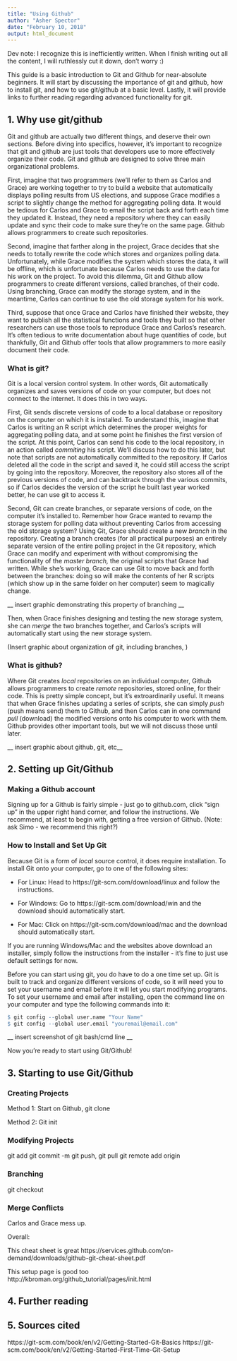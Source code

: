 ---
title: "Using Github"
author: "Asher Spector"
date: "February 10, 2018"
output: html_document
---

Dev note: I recognize this is inefficiently written. When I finish writing out all the content, I will ruthlessly cut it down, don't worry :) 

This guide is a basic introduction to Git and Github for near-absolute beginners. It will start by discussing the importance of git and github, how to install git, and how to use git/github at a basic level. Lastly, it will provide links to further reading regarding advanced functionality for git.

## 1. Why use git/github

Git and github are actually two different things, and deserve their own sections. Before diving into specifics, however, it's important to recognize that git and github are just tools that developers use to more effectively organize their code. Git and github are designed to solve three main organizational problems.  

First, imagine that two programmers (we'll refer to them as Carlos and Grace) are working together to try to build a website that automatically displays polling results from US elections, and suppose Grace  modifies a script to slightly change the method for aggregating polling data. It would be tedious for Carlos and Grace to email the script back and forth each time they updated it. Instead, they need a repository where they can easily update  and sync their code to make sure they're on the same page. Github allows programmers to create such repositories. 

Second, imagine that farther along in the project, Grace decides that she needs to totally rewrite the code which stores and organizes polling data. Unfortunately, while Grace modifies the system which stores the data, it will be offline, which is unfortunate because Carlos needs to use the data for his work on the project. To avoid this dilemma, Git and Github allow programmers to create different versions, called branches, of their code. Using branching, Grace can modify the storage system, and in the meantime, Carlos can continue to use the old storage system for his work. 

Third, suppose that once Grace and Carlos have finished their website, they want to publish all the statistical functions and tools they built so that other researchers can use those tools to reproduce Grace and Carlos's research. It's often tedious to write documentation about huge quantities of code, but thankfully, Git and Github offer tools that allow programmers to more easily document their code. 

### What is git?

Git is a local version control system. In other words, Git automatically organizes and saves versions of code on your computer, but does not connect to the internet. It does this in two ways.

First, Git sends discrete versions of code to a local database or repository on the computer on which it is installed. To understand this, imagine that Carlos is writing an R script which determines the proper weights for aggregating polling data, and at some point he finishes the first version of the script. At this point, Carlos can send his code to the local repository, in an action called *commiting* his script. We'll discuss how to do this later, but note that scripts are not automatically committed to the repository. If Carlos deleted all the code in the script and saved it, he could still access the script by going into the repository. Moreover, the repository also stores all of the previous versions of code, and can backtrack through the various commits, so if Carlos decides the version of the script he built last year worked better, he can use git to access it. 

Second, Git can create branches, or separate versions of code, on the computer it's installed to. Remember how Grace wanted to revamp the storage system for polling data without preventing Carlos from accessing the old storage system? Using Git, Grace should create a new *branch* in the repository. Creating a branch creates (for all practical purposes) an entirely separate version of the entire polling project in the Git repository, which Grace can modify and experiment with without compromising the functionality of the *master branch,* the original scripts that Grace had written. While she's working, Grace can use Git to move back and forth between the branches: doing so will make the contents of her R scripts (which show up in the same folder on her computer) seem to magically change. 

__ insert graphic demonstrating this property of branching __

Then, when Grace finishes designing and testing the new storage system, she can *merge* the two branches together, and Carlos's scripts will automatically start using the new storage system. 

(Insert graphic about organization of git, including branches, )

### What is github?

Where Git creates *local* repositories on an individual computer, Github allows programmers to create *remote* repositories, stored online, for their code. This is pretty simple concept, but it's extroardinarily useful. It means that when Grace finishes updating a series of scripts, she can simply *push* (push means send) them to Github, and then Carlos can in one command *pull* (download) the modified versions onto his computer to work with them. Github provides other important tools, but we will not discuss those until later. 

__ insert graphic about github, git, etc__

## 2. Setting up Git/Github

### Making a Github account

Signing up for a Github is fairly simple - just go to github.com, click "sign up" in the upper right hand corner, and follow the instructions. We recommend, at least to begin with, getting a free version of Github.
(Note: ask Simo - we recommend this right?)

### How to Install and Set Up Git

Because Git is a form of *local* source control, it does require installation. To install Git onto your computer, go to one of the following sites:

  * For Linux: Head to https://git-scm.com/download/linux and follow the instructions.
  
  * For Windows: Go to https://git-scm.com/download/win and the download should automatically start.
  
  * For Mac: Click on https://git-scm.com/download/mac and the download should automatically start. 

If you are running Windows/Mac and the websites above download an installer, simply follow the instructions from the installer - it's fine to just use default settings for now. 

Before you can start using git, you do have to do a one time set up. Git is built to track and organize different versions of code, so it will need you to set your username and email before it will let you start modifying programs. To set your username and email after installing, open the command line on your computer and type the following commands into it:

```{R, eval=FALSE}
$ git config --global user.name "Your Name"
$ git config --global user.email "youremail@email.com"
```

__ insert screenshot of git bash/cmd line __

Now you're ready to start using Git/Github!

## 3. Starting to use Git/Github

### Creating Projects

Method 1: Start on Github, git clone

Method 2: Git init

### Modifying Projects

git add
git commit -m
git push, git pull
git remote add origin

### Branching

git checkout

### Merge Conflicts

Carlos and Grace mess up.

Overall:

This cheat sheet is great https://services.github.com/on-demand/downloads/github-git-cheat-sheet.pdf

This setup page is good too
http://kbroman.org/github_tutorial/pages/init.html

## 4. Further reading


## 5. Sources cited

https://git-scm.com/book/en/v2/Getting-Started-Git-Basics
https://git-scm.com/book/en/v2/Getting-Started-First-Time-Git-Setup 


